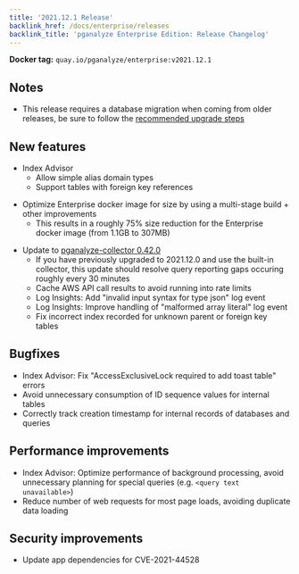 ```yaml
---
title: '2021.12.1 Release'
backlink_href: /docs/enterprise/releases
backlink_title: 'pganalyze Enterprise Edition: Release Changelog'
---
```


**Docker tag:** `quay.io/pganalyze/enterprise:v2021.12.1`

## Notes

* This release requires a database migration when coming from older releases, be sure to follow the [recommended upgrade steps](/docs/enterprise/upgrade)

## New features

* Index Advisor
  - Allow simple alias domain types
  - Support tables with foreign key references
- Optimize Enterprise docker image for size by using a multi-stage build + other improvements
  - This results in a roughly 75% size reduction for the Enterprise docker image (from 1.1GB to 307MB)
* Update to [pganalyze-collector 0.42.0](https://github.com/pganalyze/collector/blob/main/CHANGELOG.md)
  - If you have previously upgraded to 2021.12.0 and use the built-in collector, this
    update should resolve query reporting gaps occuring roughly every 30 minutes
  - Cache AWS API call results to avoid running into rate limits
  - Log Insights: Add "invalid input syntax for type json" log event
  - Log Insights: Improve handling of "malformed array literal" log event
  - Fix incorrect index recorded for unknown parent or foreign key tables


## Bugfixes

* Index Advisor: Fix "AccessExclusiveLock required to add toast table" errors
* Avoid unnecessary consumption of ID sequence values for internal tables
* Correctly track creation timestamp for internal records of databases and queries


## Performance improvements

* Index Advisor: Optimize performance of background processing, avoid unnecessary planning for special queries (e.g. `<query text unavailable>`)
* Reduce number of web requests for most page loads, avoiding duplicate data loading


## Security improvements

* Update app dependencies for CVE-2021-44528
